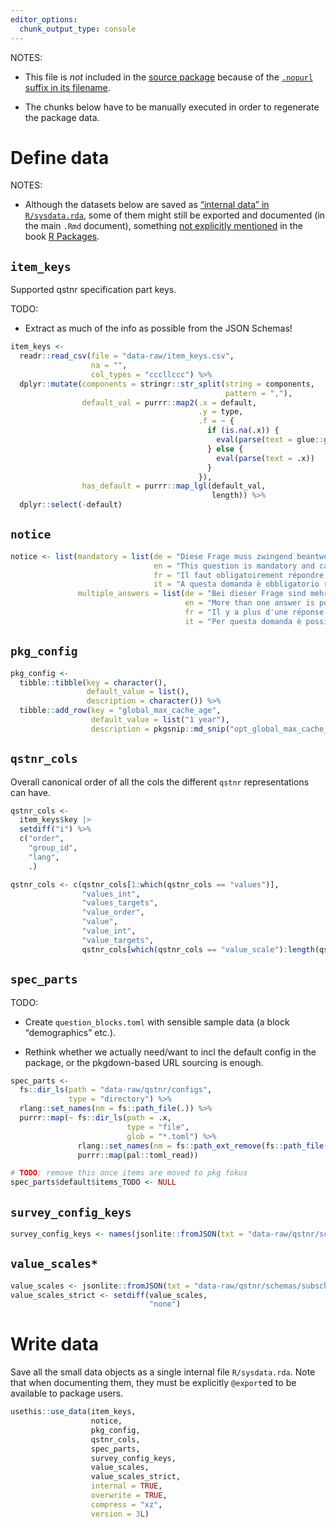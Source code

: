 ```yaml
---
editor_options:
  chunk_output_type: console
---
```


NOTES:

-   This file is *not* included in the [source package](https://r-pkgs.org/package-structure-state.html#source-package) because of the [`.nopurl` suffix in its
    filename](https://rpkg.dev/pkgpurl/reference/purl_rmd.html#-rmd-files-excluded-from-purling).

-   The chunks below have to be manually executed in order to regenerate the package data.

# Define data

NOTES:

-   Although the datasets below are saved as ["internal data" in `R/sysdata.rda`](https://r-pkgs.org/data.html#data-sysdata), some of them might still be
    exported and documented (in the main `.Rmd` document), something [not explicitly
    mentioned](https://coolbutuseless.github.io/2018/12/10/r-packages-internal-and-external-data/) in the book [R
    Packages](https://r-pkgs.org/data.html#data-data).

## `item_keys`

Supported qstnr specification part keys.

TODO:

-   Extract as much of the info as possible from the JSON Schemas!

```r
item_keys <-
  readr::read_csv(file = "data-raw/item_keys.csv",
                  na = "",
                  col_types = "cccllccc") %>%
  dplyr::mutate(components = stringr::str_split(string = components,
                                                pattern = ","),
                default_val = purrr::map2(.x = default,
                                          .y = type,
                                          .f = ~ {
                                            if (is.na(.x)) {
                                              eval(parse(text = glue::glue("{.y}()")))
                                            } else {
                                              eval(parse(text = .x))
                                            }
                                          }),
                has_default = purrr::map_lgl(default_val,
                                             length)) %>%
  dplyr::select(-default)
```

## `notice`

```r
notice <- list(mandatory = list(de = "Diese Frage muss zwingend beantwortet und kann nicht \u00fcbersprungen werden.",
                                en = "This question is mandatory and cannot be skipped.",
                                fr = "Il faut obligatoirement répondre à cette question et on ne peut pas la sauter.",
                                it = "A questa domanda è obbligatorio rispondere e non può essere saltata."),
               multiple_answers = list(de = "Bei dieser Frage sind mehrere Antworten m\u00f6glich.",
                                       en = "More than one answer is possible for this question.",
                                       fr = "Il y a plus d'une réponse possible à cette question.",
                                       it = "Per questa domanda è possibile più di una risposta."))
```

## `pkg_config`

```r
pkg_config <-
  tibble::tibble(key = character(),
                 default_value = list(),
                 description = character()) %>%
  tibble::add_row(key = "global_max_cache_age",
                  default_value = list("1 year"),
                  description = pkgsnip::md_snip("opt_global_max_cache_age"))
```

## `qstnr_cols`

Overall canonical order of all the cols the different `qstnr` representations can have.

```r
qstnr_cols <-
  item_keys$key |>
  setdiff("i") %>%
  c("order",
    "group_id",
    "lang",
    .)

qstnr_cols <- c(qstnr_cols[1:which(qstnr_cols == "values")],
                "values_int",
                "values_targets",
                "value_order",
                "value",
                "value_int",
                "value_targets",
                qstnr_cols[which(qstnr_cols == "value_scale"):length(qstnr_cols)])
```

## `spec_parts`

TODO:

-   Create `question_blocks.toml` with sensible sample data (a block "demographics" etc.).

-   Rethink whether we actually need/want to incl the default config in the package, or the pkgdown-based URL sourcing is enough.

```r
spec_parts <-
  fs::dir_ls(path = "data-raw/qstnr/configs",
             type = "directory") %>%
  rlang::set_names(nm = fs::path_file(.)) %>%
  purrr::map(~ fs::dir_ls(path = .x,
                          type = "file",
                          glob = "*.toml") %>%
               rlang::set_names(nm = fs::path_ext_remove(fs::path_file(.))) %>%
               purrr::map(pal::toml_read))

# TODO: remove this once items are moved to pkg fokus
spec_parts$default$items_TODO <- NULL
```

## `survey_config_keys`

```r
survey_config_keys <- names(jsonlite::fromJSON(txt = "data-raw/qstnr/schemas/qstnr-survey.schema.json")$properties$qstnr$properties)
```

## `value_scales*`

```r
value_scales <- jsonlite::fromJSON(txt = "data-raw/qstnr/schemas/subschemas/qstnr-item-value_scale.schema.json")$enum
value_scales_strict <- setdiff(value_scales,
                               "none")
```

# Write data

Save all the small data objects as a single internal file `R/sysdata.rda`. Note that when documenting them, they must be explicitly `@export`ed to be available
to package users.

```r
usethis::use_data(item_keys,
                  notice,
                  pkg_config,
                  qstnr_cols,
                  spec_parts,
                  survey_config_keys,
                  value_scales,
                  value_scales_strict,
                  internal = TRUE,
                  overwrite = TRUE,
                  compress = "xz",
                  version = 3L)
```
